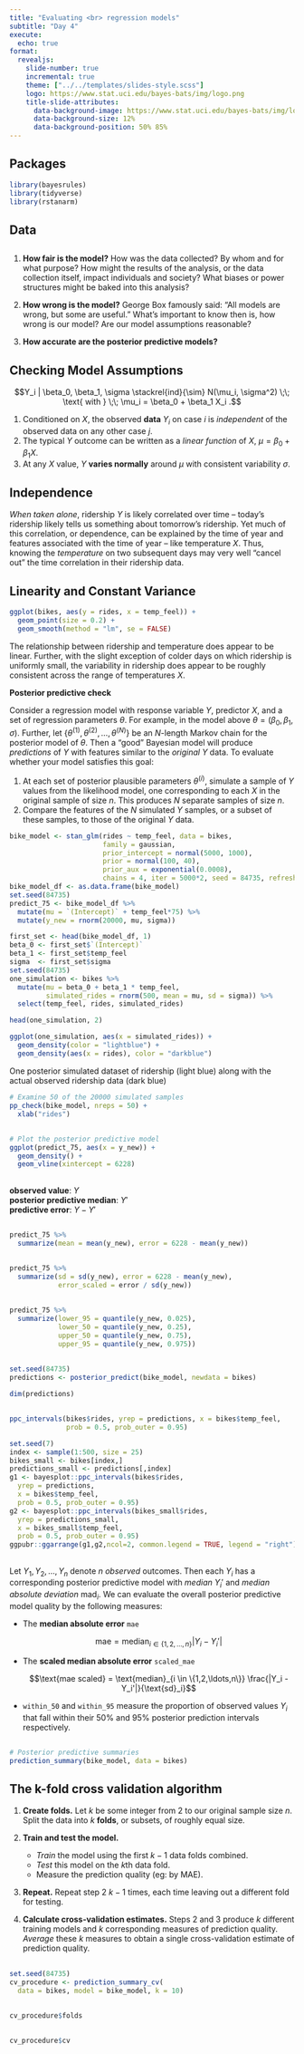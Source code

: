 ```yaml
---
title: "Evaluating <br> regression models"
subtitle: "Day 4"
execute:
  echo: true
format: 
  revealjs:
    slide-number: true
    incremental: true
    theme: ["../../templates/slides-style.scss"]
    logo: https://www.stat.uci.edu/bayes-bats/img/logo.png
    title-slide-attributes: 
      data-background-image: https://www.stat.uci.edu/bayes-bats/img/logo.png
      data-background-size: 12%
      data-background-position: 50% 85%
---
```


## Packages

```r
library(bayesrules)
library(tidyverse)
library(rstanarm)
```


## Data


##

1. __How fair is the model?__ How was the data collected? By whom and for what purpose? How might the results of the analysis, or the data collection itself, impact individuals and society? What biases or power structures might be baked into this analysis?   
  


2. __How wrong is the model?__  George Box famously said: “All models are wrong, but some are useful.” What’s important to know then is, how wrong is our model? Are our model assumptions reasonable?



3. __How accurate are the posterior predictive models?__    



## Checking Model Assumptions


$$Y_i | \beta_0, \beta_1, \sigma \stackrel{ind}{\sim} N(\mu_i, \sigma^2) \;\; \text{ with } \;\; \mu_i = \beta_0 + \beta_1 X_i  .$$

1. Conditioned on $X$, the observed __data__ $Y_i$ on case $i$ is _independent_ of the observed data on any other case $j$.
2. The typical $Y$ outcome can be written as a _linear function_ of $X$, $\mu = \beta_0 + \beta_1 X$.
3. At any $X$ value, $Y$ __varies normally__ around $\mu$ with consistent variability $\sigma$. 



## Independence


_When taken alone_, ridership $Y$ is likely correlated over time -- today's ridership likely tells us something about tomorrow's ridership.
Yet much of this correlation, or dependence, can be explained by the time of year and features associated with the time of year -- like temperature $X$.
Thus, knowing the _temperature_ on two subsequent days may very well "cancel out" the time correlation in their ridership data.


## Linearity and Constant Variance

```r
ggplot(bikes, aes(y = rides, x = temp_feel)) + 
  geom_point(size = 0.2) + 
  geom_smooth(method = "lm", se = FALSE)
```

The relationship between ridership and temperature does appear to be linear. Further, with the slight exception of colder days on which ridership is uniformly small, the variability in ridership does appear to be roughly consistent across the range of temperatures $X$.


__Posterior predictive check__

Consider a regression model with response variable $Y$, predictor $X$, and a set of regression parameters $\theta$. For example, in the model above $\theta = (\beta_0,\beta_1,\sigma)$.  Further, let $\left\lbrace \theta^{(1)}, \theta^{(2)}, \ldots, \theta^{(N)}\right\rbrace$ be an $N$-length Markov chain for the posterior model of $\theta$.
Then a "good" Bayesian model will produce _predictions_ of $Y$ with features similar to the _original_ $Y$ data.  To evaluate whether your model satisfies this goal:

1. At each set of posterior plausible parameters $\theta^{(i)}$, simulate a sample of $Y$ values from the likelihood model, one corresponding to each $X$ in the original sample of size $n$.  This produces $N$ separate samples of size $n$.
2. Compare the features of the $N$ simulated $Y$ samples, or a subset of these samples, to those of the original $Y$ data.


```r
bike_model <- stan_glm(rides ~ temp_feel, data = bikes,
                       family = gaussian,
                       prior_intercept = normal(5000, 1000),
                       prior = normal(100, 40), 
                       prior_aux = exponential(0.0008),
                       chains = 4, iter = 5000*2, seed = 84735, refresh = FALSE)
bike_model_df <- as.data.frame(bike_model)
set.seed(84735)
predict_75 <- bike_model_df %>% 
  mutate(mu = `(Intercept)` + temp_feel*75) %>% 
  mutate(y_new = rnorm(20000, mu, sigma))

```



```r
first_set <- head(bike_model_df, 1)
beta_0 <- first_set$`(Intercept)`
beta_1 <- first_set$temp_feel
sigma  <- first_set$sigma
set.seed(84735)
one_simulation <- bikes %>% 
  mutate(mu = beta_0 + beta_1 * temp_feel,
         simulated_rides = rnorm(500, mean = mu, sd = sigma)) %>% 
  select(temp_feel, rides, simulated_rides)

head(one_simulation, 2)

```


```r
ggplot(one_simulation, aes(x = simulated_rides)) + 
  geom_density(color = "lightblue") + 
  geom_density(aes(x = rides), color = "darkblue")
```

One posterior simulated dataset of ridership (light blue) along with the actual observed ridership data (dark blue)


```r
# Examine 50 of the 20000 simulated samples
pp_check(bike_model, nreps = 50) + 
  xlab("rides")
```



##

```r
# Plot the posterior predictive model
ggplot(predict_75, aes(x = y_new)) + 
  geom_density() +
  geom_vline(xintercept = 6228)
```


##

__observed value__: $Y$  
__posterior predictive median__: $Y'$  
__predictive error__: $Y - Y'$

##


```r
predict_75 %>% 
  summarize(mean = mean(y_new), error = 6228 - mean(y_new))
```

##

```r
predict_75 %>% 
  summarize(sd = sd(y_new), error = 6228 - mean(y_new),
            error_scaled = error / sd(y_new))
```

##

```r
predict_75 %>% 
  summarize(lower_95 = quantile(y_new, 0.025),
            lower_50 = quantile(y_new, 0.25),
            upper_50 = quantile(y_new, 0.75),
            upper_95 = quantile(y_new, 0.975))
```

##

```r
set.seed(84735)
predictions <- posterior_predict(bike_model, newdata = bikes)

dim(predictions)

```

##

```r
ppc_intervals(bikes$rides, yrep = predictions, x = bikes$temp_feel, 
              prob = 0.5, prob_outer = 0.95)
```

```r
set.seed(7)
index <- sample(1:500, size = 25)
bikes_small <- bikes[index,]
predictions_small <- predictions[,index]
g1 <- bayesplot::ppc_intervals(bikes$rides, 
  yrep = predictions, 
  x = bikes$temp_feel, 
  prob = 0.5, prob_outer = 0.95)
g2 <- bayesplot::ppc_intervals(bikes_small$rides, 
  yrep = predictions_small, 
  x = bikes_small$temp_feel, 
  prob = 0.5, prob_outer = 0.95)
ggpubr::ggarrange(g1,g2,ncol=2, common.legend = TRUE, legend = "right")
```




##


Let $Y_1, Y_2, \ldots, Y_n$ denote $n$ _observed_ outcomes.  Then each $Y_i$ has a corresponding posterior predictive model with _median_ $Y_i'$ and _median absolute deviation_ $\text{mad}_i$.  We can evaluate the overall posterior predictive model quality by the following measures:

- The __median absolute error__  `mae`

    $$\text{mae} = \text{median}_{i \in \{1,2,\ldots,n\}} |Y_i - Y_i'|$$

- The __scaled median absolute error__ `scaled_mae`

    $$\text{mae scaled} = \text{median}_{i \in \{1,2,\ldots,n\}} \frac{|Y_i - Y_i'|}{\text{sd}_i}$$

- `within_50` and `within_95` measure the proportion of observed values $Y_i$ that fall within their 50% and 95% posterior prediction intervals respectively.  


##

 
```r
# Posterior predictive summaries
prediction_summary(bike_model, data = bikes)
```

## The k-fold cross validation algorithm

1. __Create folds.__ Let $k$ be some integer from 2 to our original sample size $n$. Split the data into $k$ __folds__, or subsets, of roughly equal size.    
    
2. __Train and test the model.__    
    - _Train_ the model using the first $k - 1$ data folds combined.
    - _Test_ this model on the $k$th data fold.
    - Measure the prediction quality (eg: by MAE).
    
3. __Repeat.__ Repeat step 2 $k - 1$ times, each time leaving out a different fold for testing.
    
4. __Calculate cross-validation estimates.__ Steps 2 and 3 produce $k$ different training models and $k$ corresponding measures of prediction quality. _Average_ these $k$ measures to obtain a single cross-validation estimate of prediction quality.
    
##

```r
set.seed(84735)
cv_procedure <- prediction_summary_cv(
  data = bikes, model = bike_model, k = 10)
```

##

```r
cv_procedure$folds
```


##

```r
cv_procedure$cv
```


